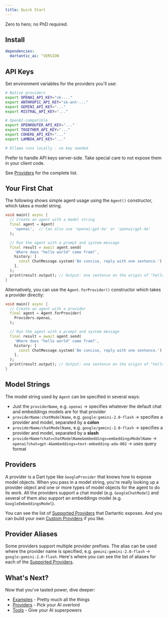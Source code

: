 ```yaml
---
title: Quick Start
---
```


Zero to hero; no PhD required.

## Install

```yaml
dependencies:
  dartantic_ai: ^VERSION
```

## API Keys

Set environment variables for the providers you'll use:

```bash
# Native providers
export OPENAI_API_KEY="sk-..."
export ANTHROPIC_API_KEY="sk-ant-..."
export GEMINI_API_KEY="..."
export MISTRAL_API_KEY="..."

# OpenAI-compatible
export OPENROUTER_API_KEY="..."
export TOGETHER_API_KEY="..."
export COHERE_API_KEY="..."
export LAMBDA_API_KEY="..."

# Ollama runs locally - no key needed
```
Prefer to handle API keys server-side. Take special care to not expose them in
your client code.

See [Providers](/providers) for the complete list.

## Your First Chat

The following shows simple agent usage using the `Agent()` constructor, which
takes a model string.

```dart
void main() async {
  // Create an agent with a model string
  final agent = Agent(
    'openai',  // Can also use 'openai:gpt-4o' or 'openai/gpt-4o'
  );

  // Run the agent with a prompt and system message
  final result = await agent.send(
    'Where does "hello world" come from?',
    history: [
      const ChatMessage.system('Be concise, reply with one sentence.'),
    ],
  );
  print(result.output); // Output: one sentence on the origin of "hello world"
}
```

Alternatively, you can use the `Agent.forProvider()` constructor which takes a
provider directly:

```dart
void main() async {
  // Create an agent with a provider
  final agent = Agent.forProvider(
    Providers.openai,
  );

  // Run the agent with a prompt and system message
  final result = await agent.send(
    'Where does "hello world" come from?',
    history: [
      const ChatMessage.system('Be concise, reply with one sentence.'),
    ],
  );
  print(result.output); // Output: one sentence on the origin of "hello world"
}
```

## Model Strings

The model string used by `Agent` can be specified in several ways:
- Just the `providerName`, e.g. `openai` → specifies whatever the default chat
  and embeddings models are for that provider
- `providerName:chatModelName`, e.g. `google:gemini-2.0-flash` → specifies a
  provider and model, separated by a **colon**
- `providerName/chatModelName`, e.g. `google/gemini-2.0-flash` → specifies a
  provider and model, separated by a **slash**
- `providerName?chat=chatModelName&embeddings=embeddingsModelName` →
  `openai?chat=gpt-4&embeddings=text-embedding-ada-002` → uses query format

## Providers
A provider is a Dart type like `GoogleProvider` that knows how to expose model
objects. When you pass in a model string, you're really looking up a provider
object and one or more types of model objects for the agent to do its work. All
the providers support a chat model (e.g. `GoogleChatModel`) and several of them
also support an embeddings model (e.g. `GoogleEmbeddingsModel`).

You can see the list of [Supported Providers](/providers) that Dartantic
exposes. And you can build your own [Custom Providers](/custom-providers) if you
like.

## Provider Aliases

Some providers support multiple provider prefixes. The alias can be used where
the provider name is specified, e.g. `gemini:gemini-2.0-flash` →
`google:gemini-2.0-flash`. Here's where you can see the list of aliases for each
of the [Supported Providers](/providers).

## What's Next?

Now that you've tasted power, dive deeper:

- [Examples](https://github.com/csells/dartantic_ai/tree/main/packages/dartantic_ai/example/bin) - Pretty much all the things
- [Providers](/providers) - Pick your AI overlord  
- [Tools](/tool-calling) - Give your AI superpowers
